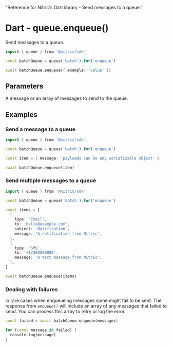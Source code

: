   "Reference for Nitric's Dart library - Send messages to a queue."

# Dart - queue.enqueue()

Send messages to a queue.

```dart
import { queue } from '@nitric/sdk'

const batchQueue = queue('batch').for('enqueue')

await batchQueue.enqueue({ example: 'value' })
```

## Parameters

<Properties>
  <Property name="messages" required type="Object or Object[]">
    A message or an array of messages to send to the queue.
  </Property>
</Properties>

## Examples

### Send a message to a queue

```dart
import { queue } from '@nitric/sdk'

const batchQueue = queue('batch').for('enqueue')

const item = { message: 'payloads can be any serializable object' }

await batchQueue.enqueue(item)
```

### Send multiple messages to a queue

```dart
import { queue } from '@nitric/sdk'

const batchQueue = queue('batch').for('enqueue')

const items = [
  {
    type: 'Email',
    to: 'hello@example.com',
    subject: 'Notification',
    message: 'A notification from Nitric',
  },
  {
    type: 'SMS',
    to: '+17200000000',
    message: 'A text message from Nitric',
  },
]

await batchQueue.enqueue(items)
```

### Dealing with failures

In rare cases when enqueueing messages some might fail to be sent. The response from `enqueue()` will include an array of any messages that failed to send. You can process this array to retry or log the error.

```dart
const failed = await batchQueue.enqueue(messages)

for (const message in failed) {
  console.log(message)
}
```
